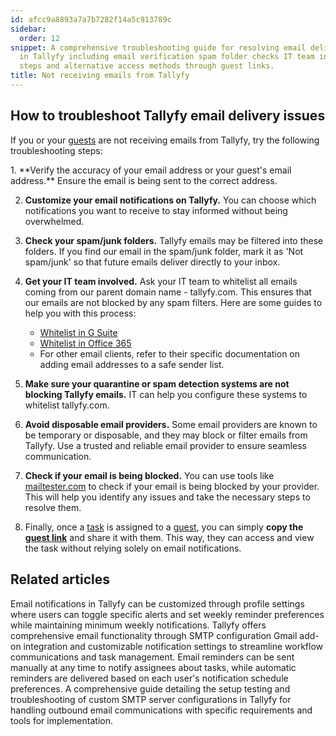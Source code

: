 ```yaml
---
id: afcc9a8893a7a7b7282f14a5c913789c
sidebar:
  order: 12
snippet: A comprehensive troubleshooting guide for resolving email delivery issues
  in Tallyfy including email verification spam folder checks IT team involvement whitelisting
  steps and alternative access methods through guest links.
title: Not receiving emails from Tallyfy
---
```



## How to troubleshoot Tallyfy email delivery issues

If you or your [guests](/products/pro/documenting/guests/) are not receiving emails from Tallyfy, try the following troubleshooting steps:

<Steps>
1. **Verify the accuracy of your email address or your guest's email address.** Ensure the email is being sent to the correct address.

2. **Customize your email notifications on Tallyfy.** You can choose which notifications you want to receive to stay informed without being overwhelmed.

3. **Check your spam/junk folders.** Tallyfy emails may be filtered into these folders. If you find our email in the spam/junk folder, mark it as 'Not spam/junk' so that future emails deliver directly to your inbox.

4. **Get your IT team involved.** Ask your IT team to whitelist all emails coming from our parent domain name - tallyfy.com. This ensures that our emails are not blocked by any spam filters. Here are some guides to help you with this process:
    - [Whitelist in G Suite](https://support.google.com/a/answer/60751?hl=en/)
    - [Whitelist in Office 365](https://docs.microsoft.com/en-us/office365/securitycompliance/prevent-email-from-being-marked-as-spam/)
    - For other email clients, refer to their specific documentation on adding email addresses to a safe sender list.

5. **Make sure your quarantine or spam detection systems are not blocking Tallyfy emails.** IT can help you configure these systems to whitelist tallyfy.com.

6. **Avoid disposable email providers.** Some email providers are known to be temporary or disposable, and they may block or filter emails from Tallyfy. Use a trusted and reliable email provider to ensure seamless communication.

7. **Check if your email is being blocked.** You can use tools like [mailtester.com](http://mailtester.com/testmail.php/) to check if your email is being blocked by your provider. This will help you identify any issues and take the necessary steps to resolve them.

8. Finally, once a [task](/products/pro/tracking-and-tasks/tasks/) is assigned to a [guest](/products/pro/documenting/guests/), you can simply **copy the [guest link](/products/pro/documenting/guests/how-to-find-a-guest-task-link-in-tallyfy/)** and share it with them. This way, they can access and view the task without relying solely on email notifications.
</Steps>


## Related articles
<CardGrid>
<LinkTitleCard header="<b>Personal Settings > Manage Email Notifications</b>" href="/products/pro/settings/personal-settings/how-can-i-manage-email-notifications-in-tallyfy/" > Email notifications in Tallyfy can be customized through profile settings where users can toggle specific alerts and set weekly reminder preferences while maintaining minimum weekly notifications. </LinkTitleCard>
<LinkTitleCard header="<b>Integrations > Email and SMTP</b>" href="/products/pro/integrations/email/" > Tallyfy offers comprehensive email functionality through SMTP configuration Gmail add-on integration and customizable notification settings to streamline workflow communications and task management. </LinkTitleCard>
<LinkTitleCard header="<b>Tasks > Send email reminders</b>" href="/products/pro/tracking-and-tasks/tasks/how-can-i-send-email-reminders-in-tallyfy/" > Email reminders can be sent manually at any time to notify assignees about tasks, while automatic reminders are delivered based on each user's notification schedule preferences. </LinkTitleCard>
<LinkTitleCard header="<b>Email > Setup custom SMTP sending</b>" href="/products/pro/integrations/email/how-to-set-up-custom-smtp-in-tallyfy/" > A comprehensive guide detailing the setup testing and troubleshooting of custom SMTP server configurations in Tallyfy for handling outbound email communications with specific requirements and tools for implementation. </LinkTitleCard>
</CardGrid>